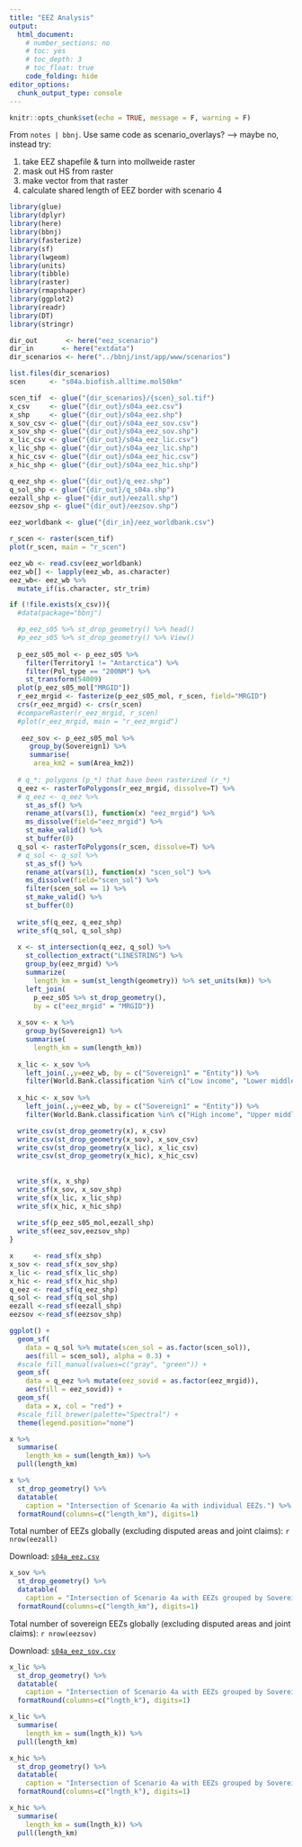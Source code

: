 ```yaml
---
title: "EEZ Analysis"
output:
  html_document:
    # number_sections: no
    # toc: yes
    # toc_depth: 3
    # toc_float: true
    code_folding: hide
editor_options: 
  chunk_output_type: console
---
```


```r
knitr::opts_chunk$set(echo = TRUE, message = F, warning = F)
```

From `notes | bbnj`. Use same code as scenario_overlays? —> maybe no, instead try:

1. take EEZ shapefile & turn into mollweide raster
1. mask out HS from raster
1. make vector from that raster
1. calculate shared length of EEZ border with scenario 4

```r
library(glue)
library(dplyr)
library(here)
library(bbnj)
library(fasterize)
library(sf)
library(lwgeom)
library(units)
library(tibble)
library(raster)
library(rmapshaper)
library(ggplot2)
library(readr)
library(DT)
library(stringr)

dir_out       <- here("eez_scenario")
dir_in       <- here("extdata")
dir_scenarios <- here("../bbnj/inst/app/www/scenarios")

list.files(dir_scenarios)
scen      <- "s04a.biofish.alltime.mol50km"

scen_tif  <- glue("{dir_scenarios}/{scen}_sol.tif")
x_csv     <- glue("{dir_out}/s04a_eez.csv")
x_shp     <- glue("{dir_out}/s04a_eez.shp")
x_sov_csv <- glue("{dir_out}/s04a_eez_sov.csv")
x_sov_shp <- glue("{dir_out}/s04a_eez_sov.shp")
x_lic_csv <- glue("{dir_out}/s04a_eez_lic.csv")
x_lic_shp <- glue("{dir_out}/s04a_eez_lic.shp")
x_hic_csv <- glue("{dir_out}/s04a_eez_hic.csv")
x_hic_shp <- glue("{dir_out}/s04a_eez_hic.shp")

q_eez_shp <- glue("{dir_out}/q_eez.shp")
q_sol_shp <- glue("{dir_out}/q_s04a.shp")
eezall_shp <- glue("{dir_out}/eezall.shp")
eezsov_shp <- glue("{dir_out}/eezsov.shp")

eez_worldbank <- glue("{dir_in}/eez_worldbank.csv")

r_scen <- raster(scen_tif)
plot(r_scen, main = "r_scen")

eez_wb <- read.csv(eez_worldbank)
eez_wb[] <- lapply(eez_wb, as.character)
eez_wb<- eez_wb %>% 
  mutate_if(is.character, str_trim)

if (!file.exists(x_csv)){
  #data(package="bbnj")

  #p_eez_s05 %>% st_drop_geometry() %>% head()  
  #p_eez_s05 %>% st_drop_geometry() %>% View()
  
  p_eez_s05_mol <- p_eez_s05 %>% 
    filter(Territory1 != "Antarctica") %>% 
    filter(Pol_type == "200NM") %>% 
    st_transform(54009)
  plot(p_eez_s05_mol["MRGID"])
  r_eez_mrgid <- fasterize(p_eez_s05_mol, r_scen, field="MRGID")
  crs(r_eez_mrgid) <- crs(r_scen)
  #compareRaster(r_eez_mrgid, r_scen)
  #plot(r_eez_mrgid, main = "r_eez_mrgid")
  
   eez_sov <- p_eez_s05_mol %>%
     group_by(Sovereign1) %>% 
     summarise(
      area_km2 = sum(Area_km2))
  
  # q_*: polygons (p_*) that have been rasterized (r_*)
  q_eez <- rasterToPolygons(r_eez_mrgid, dissolve=T) %>% 
  # q_eez <- q_eez %>%
    st_as_sf() %>%
    rename_at(vars(1), function(x) "eez_mrgid") %>%
    ms_dissolve(field="eez_mrgid") %>%
    st_make_valid() %>%
    st_buffer(0)
  q_sol <- rasterToPolygons(r_scen, dissolve=T) %>% 
  # q_sol <- q_sol %>%
    st_as_sf() %>%
    rename_at(vars(1), function(x) "scen_sol") %>%
    ms_dissolve(field="scen_sol") %>%
    filter(scen_sol == 1) %>%
    st_make_valid() %>% 
    st_buffer(0)
  
  write_sf(q_eez, q_eez_shp)
  write_sf(q_sol, q_sol_shp)
  
  x <- st_intersection(q_eez, q_sol) %>% 
    st_collection_extract("LINESTRING") %>% 
    group_by(eez_mrgid) %>% 
    summarize(
      length_km = sum(st_length(geometry)) %>% set_units(km)) %>% 
    left_join(
      p_eez_s05 %>% st_drop_geometry(),
      by = c("eez_mrgid" = "MRGID"))
  
  x_sov <- x %>% 
    group_by(Sovereign1) %>% 
    summarise(
      length_km = sum(length_km))
  
  x_lic <- x_sov %>% 
    left_join(.,y=eez_wb, by = c("Sovereign1" = "Entity")) %>% 
    filter(World.Bank.classification %in% c("Low income", "Lower middle income"))
  
  x_hic <- x_sov %>% 
    left_join(.,y=eez_wb, by = c("Sovereign1" = "Entity")) %>% 
    filter(World.Bank.classification %in% c("High income", "Upper middle income"))

  write_csv(st_drop_geometry(x), x_csv)
  write_csv(st_drop_geometry(x_sov), x_sov_csv)
  write_csv(st_drop_geometry(x_lic), x_lic_csv)
  write_csv(st_drop_geometry(x_hic), x_hic_csv)
  
  
  write_sf(x, x_shp)
  write_sf(x_sov, x_sov_shp)
  write_sf(x_lic, x_lic_shp)
  write_sf(x_hic, x_hic_shp)
  
  write_sf(p_eez_s05_mol,eezall_shp)
  write_sf(eez_sov,eezsov_shp)
}

x     <- read_sf(x_shp)
x_sov <- read_sf(x_sov_shp)
x_lic <- read_sf(x_lic_shp)
x_hic <- read_sf(x_hic_shp)
q_eez <- read_sf(q_eez_shp)
q_sol <- read_sf(q_sol_shp)
eezall <-read_sf(eezall_shp)
eezsov <-read_sf(eezsov_shp)

ggplot() + 
  geom_sf(
    data = q_sol %>% mutate(scen_sol = as.factor(scen_sol)), 
    aes(fill = scen_sol), alpha = 0.3) + 
  #scale_fill_manual(values=c("gray", "green")) +
  geom_sf(
    data = q_eez %>% mutate(eez_sovid = as.factor(eez_mrgid)), 
    aes(fill = eez_sovid)) + 
  geom_sf(
    data = x, col = "red") + 
  #scale_fill_brewer(palette="Spectral") +
  theme(legend.position="none")

x %>% 
  summarise(
    length_km = sum(length_km)) %>% 
  pull(length_km)

x %>% 
  st_drop_geometry() %>% 
  datatable(
    caption = "Intersection of Scenario 4a with individual EEZs.") %>% 
  formatRound(columns=c("length_km"), digits=1)
```
Total number of EEZs globally (excluding disputed areas and joint claims): `r nrow(eezall)`

Download: [`s04a_eez.csv`](https://raw.githubusercontent.com/ecoquants/bbnj-scripts/master/eez_scenario/s04a_eez.csv)

```r
x_sov %>% 
  st_drop_geometry() %>% 
  datatable(
    caption = "Intersection of Scenario 4a with EEZs grouped by Sovereign1.") %>% 
  formatRound(columns=c("length_km"), digits=1)
```
Total number of sovereign EEZs globally (excluding disputed areas and joint claims): `r nrow(eezsov)`

Download: [`s04a_eez_sov.csv`](https://raw.githubusercontent.com/ecoquants/bbnj-scripts/master/eez_scenario/s04a_eez_sov.csv)

```r
x_lic %>% 
  st_drop_geometry() %>% 
  datatable(
    caption = "Intersection of Scenario 4a with EEZs grouped by Sovereign1 and filtered for low & lower middle income class by World Bank") %>% 
  formatRound(columns=c("lngth_k"), digits=1)

x_lic %>% 
  summarise(
    length_km = sum(lngth_k)) %>% 
  pull(length_km)
```

```r
x_hic %>% 
  st_drop_geometry() %>% 
  datatable(
    caption = "Intersection of Scenario 4a with EEZs grouped by Sovereign1 and filtered for high & upper middle income class by World Bank") %>% 
  formatRound(columns=c("lngth_k"), digits=1)

x_hic %>% 
  summarise(
    length_km = sum(lngth_k)) %>% 
  pull(length_km)
```

